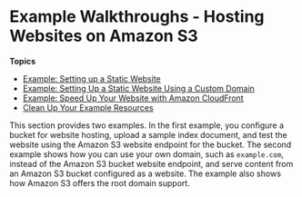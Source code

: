 # Example Walkthroughs \- Hosting Websites on Amazon S3<a name="hosting-websites-on-s3-examples"></a>

**Topics**
+ [Example: Setting up a Static Website](HostingWebsiteOnS3Setup.md)
+ [Example: Setting Up a Static Website Using a Custom Domain](website-hosting-custom-domain-walkthrough.md)
+ [Example: Speed Up Your Website with Amazon CloudFront](website-hosting-cloudfront-walkthrough.md)
+ [Clean Up Your Example Resources](getting-started-cleanup.md)

This section provides two examples\. In the first example, you configure a bucket for website hosting, upload a sample index document, and test the website using the Amazon S3 website endpoint for the bucket\. The second example shows how you can use your own domain, such as `example.com`, instead of the Amazon S3 bucket website endpoint, and serve content from an Amazon S3 bucket configured as a website\. The example also shows how Amazon S3 offers the root domain support\.
